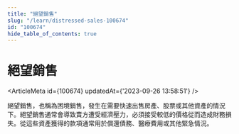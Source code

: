 ```yaml
---
title: "絕望銷售"
slug: "/learn/distressed-sales-100674"
id: "100674"
hide_table_of_contents: true
---
```



# 絕望銷售

<ArticleMeta id={100674} updatedAt={'2023-09-26 13:58:51'} />
<div className='border-solid border-b border-t-0 my-4 border-[var(--ifm-color-gray-300)]' />

絕望銷售，也稱為困境銷售，發生在需要快速出售房產、股票或其他資產的情況下。絕望銷售通常會導致賣方遭受經濟壓力，必須接受較低的價格從而造成財務損失。從這些資產獲得的款項通常用於償還債務、醫療費用或其他緊急情況。
